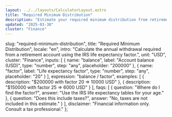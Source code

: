 ```yaml
---
layout: ../../layouts/CalculatorLayout.astro
title: "Required Minimum Distribution"
description: "Estimate your required minimum distribution from retirement accounts."
updated: "2025-03-30"
cluster: "Finance"
---
```



  slug: "required-minimum-distribution",
  title: "Required Minimum Distribution",
  locale: "en",
  intro: "Calculate the annual withdrawal required from a retirement account using the IRS life expectancy factor.",
  unit: "USD",
  cluster: "Finance",
  inputs: [
    { name: "balance", label: "Account balance (USD)", type: "number", step: "any", placeholder: "200000" },
    { name: "factor", label: "Life expectancy factor", type: "number", step: "any", placeholder: "20" }
  ],
  expression: "balance / factor",
  examples: [
    { description: "$200000 with factor 20 ⇒ 10000 USD" },
    { description: "$150000 with factor 25 ⇒ 6000 USD" }
  ],
  faqs: [
    { question: "Where do I find the factor?", answer: "Use the IRS life expectancy tables for your age." },
    { question: "Does this include taxes?", answer: "No, taxes are not included in this estimate." }
  ],
  disclaimer: "Financial information only. Consult a tax professional."
};

<Calculator schema={schema} />
